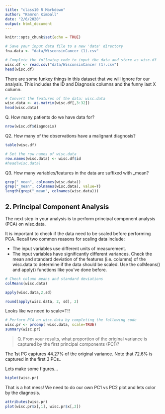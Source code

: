 ```yaml
---
title: "class10 R Markdown"
author: "Kamron Kimball"
date: "2/6/2020"
output: html_document
---
```


```r
knitr::opts_chunk$set(echo = TRUE)
```


```r
# Save your input data file to a new 'data' directory
fna.data <- "data/WisconsinCancer (1).csv"

# Complete the following code to input the data and store as wisc.df
wisc.df <- read.csv("data/WisconsinCancer (1).csv")
head(wisc.df)
```


There are some funkey things in this dataset that we will ignore for our analysis. This includes the ID and Diagnosis columns and the funny last X column.


```r
# Convert the features of the data: wisc.data
wisc.data <- as.matrix(wisc.df[,3:32])
head(wisc.data)
```

Q. How many patients do we have data for?

```r
nrow(wisc.df$diagnosis)
```

Q2. How many of the observations have a malignant diagnosis?

```r
table(wisc.df)
```

```r
# Set the row names of wisc.data
row.names(wisc.data) <- wisc.df$id
#head(wisc.data)
```

Q3. How many variables/features in the data are suffixed with _mean?

```r
grep("_mean", colnames(wisc.data))
grep("_mean", colnames(wisc.data), value=T)
length(grep("_mean", colnames(wisc.data)))

```



## 2. Principal Component Analysis

The next step in your analysis is to perform principal component analysis (PCA) on wisc.data.

It is important to check if the data need to be scaled before performing PCA. Recall two common reasons for scaling data include:

 - The input variables use different units of measurement.
 - The input variables have significantly different variances.
Check the mean and standard deviation of the features (i.e. columns) of the wisc.data to determine if the data should be scaled. Use the colMeans() and apply() functions like you’ve done before.

```r
# Check column means and standard deviations
colMeans(wisc.data)

apply(wisc.data,2,sd)
```



```r
round(apply(wisc.data, 2, sd), 2)
```

Looks like we need to scale=T!!

```r
# Perform PCA on wisc.data by completing the following code
wisc.pr <- prcomp( wisc.data, scale=TRUE)
summary(wisc.pr)
```

> Q. From your results, what proportion of the original variance is captured by the first principal components (PC1)?

The 1st PC captures 44.27% of the original variance. Note that 72.6% is captured in the first 3 PCs..

Lets make some figures...
```r
biplot(wisc.pr)
```

That is a hot mess! We need to do our own PC1 vs PC2 plot and lets color by the diagnosis.

```r
attributes(wisc.pr)
plot(wisc.pr$x[,1], wisc.pr$x[,2])
```



